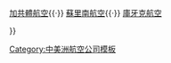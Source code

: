 {{Navbox
|name  = 蘇里南航空公司
|title = [[蘇里南]]航空公司
|image = [[File:Flag of Suriname.svg|50px]]
|titlestyle = background:lightsteelblue;
|list1 = <div>
[[苏里南蓝翼航空]]{{·}} 
[[加共體航空]]{{·}} 
[[蘇里南航空]]{{·}} 
[[庫牙克航空]]
</div>
}}<noinclude>
[[Category:中美洲航空公司模板]]
[[Category:蘇里南航空公司| ]]
</noinclude>